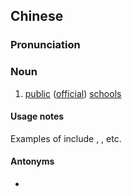 {{also|官学}}
==Chinese==
{{zh-forms|s=官学}}

===Pronunciation===
{{zh-pron
|m=guānxué
|cat=n
}}

===Noun===
{{zh-noun}}

# {{lb|zh|archaic|historical}} [[public]] ([[official]]) [[school]]s

====Usage notes====
Examples of {{zh-l|官學}} include {{zh-l|太學}}, {{zh-l|國子監}}, etc.

====Antonyms====
* {{zh-l|私學}}